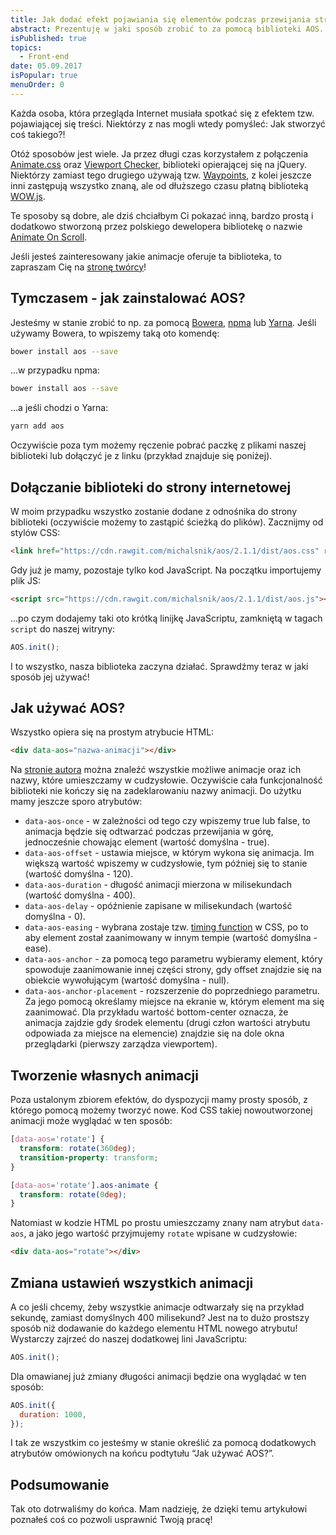 ```yaml
---
title: Jak dodać efekt pojawiania się elementów podczas przewijania strony internetowej?
abstract: Prezentuję w jaki sposób zrobić to za pomocą biblioteki AOS. Dowiesz się, jak dołączyć ją do strony internetowej, a później używać!
isPublished: true
topics:
  - Front-end
date: 05.09.2017
isPopular: true
menuOrder: 0
---
```


Każda osoba, która przegląda Internet musiała spotkać się z efektem tzw. pojawiającej się treści. Niektórzy z nas mogli wtedy pomyśleć: Jak stworzyć coś takiego?!

Otóż sposobów jest wiele. Ja przez długi czas korzystałem z połączenia [Animate.css](https://daneden.github.io/animate.css/) oraz [Viewport Checker](https://github.com/dirkgroenen/jQuery-viewport-checker), biblioteki opierającej się na jQuery. Niektórzy zamiast tego drugiego używają tzw. [Waypoints](http://imakewebthings.com/waypoints/), z kolei jeszcze inni zastępują wszystko znaną, ale od dłuższego czasu płatną biblioteką [WOW.js](http://mynameismatthieu.com/WOW/).

Te sposoby są dobre, ale dziś chciałbym Ci pokazać inną, bardzo prostą i dodatkowo stworzoną przez polskiego dewelopera bibliotekę o nazwie [Animate On Scroll](https://michalsnik.github.io/aos/).

Jeśli jesteś zainteresowany jakie animacje oferuje ta biblioteka, to zapraszam Cię na [stronę twórcy](https://michalsnik.github.io/aos/)!

## Tymczasem - jak zainstalować AOS?

Jesteśmy w stanie zrobić to np. za pomocą [Bowera](https://bower.io), [npma](https://www.npmjs.com) lub [Yarna](https://yarnpkg.com/en/). Jeśli używamy Bowera, to wpiszemy taką oto komendę:

```bash
bower install aos --save
```

…w przypadku npma:

```bash
bower install aos --save
```

…a jeśli chodzi o Yarna:

```bash
yarn add aos
```

Oczywiście poza tym możemy ręczenie pobrać paczkę z plikami naszej biblioteki lub dołączyć je z linku (przykład znajduje się poniżej).

## Dołączanie biblioteki do strony internetowej

W moim przypadku wszystko zostanie dodane z odnośnika do strony biblioteki (oczywiście możemy to zastąpić ścieżką do plików). Zacznijmy od stylów CSS:

```html
<link href="https://cdn.rawgit.com/michalsnik/aos/2.1.1/dist/aos.css" rel="stylesheet" />
```

Gdy już je mamy, pozostaje tylko kod JavaScript. Na początku importujemy plik JS:

```html
<script src="https://cdn.rawgit.com/michalsnik/aos/2.1.1/dist/aos.js"></script>
```

…po czym dodajemy taki oto krótką linijkę JavaScriptu, zamkniętą w tagach `script` do naszej witryny:

```js
AOS.init();
```

I to wszystko, nasza biblioteka zaczyna działać. Sprawdźmy teraz w jaki sposób jej używać!

## Jak używać AOS?

Wszystko opiera się na prostym atrybucie HTML:

```html
<div data-aos="nazwa-animacji"></div>
```

Na [stronie autora](https://michalsnik.github.io/aos/) można znaleźć wszystkie możliwe animacje oraz ich nazwy, które umieszczamy w cudzysłowie. Oczywiście cała funkcjonalność biblioteki nie kończy się na zadeklarowaniu nazwy animacji. Do użytku mamy jeszcze sporo atrybutów:

- `data-aos-once` - w zależności od tego czy wpiszemy true lub false, to animacja będzie się odtwarzać podczas przewijania w górę, jednocześnie chowając element (wartość domyślna - true).
- `data-aos-offset` - ustawia miejsce, w którym wykona się animacja. Im większą wartość wpiszemy w cudzysłowie, tym później się to stanie (wartość domyślna - 120).
- `data-aos-duration` - długość animacji mierzona w milisekundach (wartość domyślna - 400).
- `data-aos-delay` - opóźnienie zapisane w milisekundach (wartość domyślna - 0).
- `data-aos-easing` - wybrana zostaje tzw. [timing function](https://developer.mozilla.org/en/docs/Web/CSS/transition-timing-function) w CSS, po to aby element został zaanimowany w innym tempie (wartość domyślna - ease).
- `data-aos-anchor` - za pomocą tego parametru wybieramy element, który spowoduje zaanimowanie innej części strony, gdy offset znajdzie się na obiekcie wywołującym (wartość domyślna - null).
- `data-aos-anchor-placement` - rozszerzenie do poprzedniego parametru. Za jego pomocą określamy miejsce na ekranie w, którym element ma się zaanimować. Dla przykładu wartość bottom-center oznacza, że animacja zajdzie gdy środek elementu (drugi człon wartości atrybutu odpowiada za miejsce na elemencie) znajdzie się na dole okna przeglądarki (pierwszy zarządza viewportem).

## Tworzenie własnych animacji

Poza ustalonym zbiorem efektów, do dyspozycji mamy prosty sposób, z którego pomocą możemy tworzyć nowe. Kod CSS takiej nowoutworzonej animacji może wyglądać w ten sposób:

```css
[data-aos='rotate'] {
  transform: rotate(360deg);
  transition-property: transform;
}

[data-aos='rotate'].aos-animate {
  transform: rotate(0deg);
}
```

Natomiast w kodzie HTML po prostu umieszczamy znany nam atrybut `data-aos`, a jako jego wartość przyjmujemy `rotate` wpisane w cudzysłowie:

```html
<div data-aos="rotate"></div>
```

## Zmiana ustawień wszystkich animacji

A co jeśli chcemy, żeby wszystkie animacje odtwarzały się na przykład sekundę, zamiast domyślnych 400 milisekund? Jest na to dużo prostszy sposób niż dodawanie do każdego elementu HTML nowego atrybutu! Wystarczy zajrzeć do naszej dodatkowej lini JavaScriptu:

```js
AOS.init();
```

Dla omawianej już zmiany długości animacji będzie ona wyglądać w ten sposób:

```js
AOS.init({
  duration: 1000,
});
```

I tak ze wszystkim co jesteśmy w stanie określić za pomocą dodatkowych atrybutów omówionych na końcu podtytułu “Jak używać AOS?”.


<NewsletterInterlude />

## Podsumowanie

Tak oto dotrwaliśmy do końca. Mam nadzieję, że dzięki temu artykułowi poznałeś coś co pozwoli usprawnić Twoją pracę!
